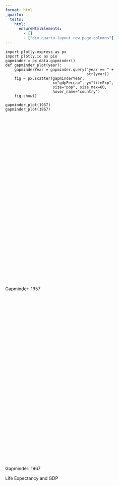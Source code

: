 ```yaml
---
format: html
_quarto:
  tests:
    html:
      ensureHtmlElements:
        - []
        - ["div.quarto-layout-row.page-columns"]
---
```


::: {#fig-gapminder .cell .column-page layout-ncol='2' execution_count=1}

```.python
import plotly.express as px
import plotly.io as pio
gapminder = px.data.gapminder()
def gapminder_plot(year):
    gapminderYear = gapminder.query("year == " +
                                    str(year))
    fig = px.scatter(gapminderYear,
                     x="gdpPercap", y="lifeExp",
                     size="pop", size_max=60,
                     hover_name="country")
    fig.show()

gapminder_plot(1957)
gapminder_plot(1967)
```

::: {#fig-gapminder-1 .cell-output .cell-output-display}

```{=html}
<div>                            <div id="aac0f885-3464-4d6f-96b7-f8d63754dd23" class="plotly-graph-div" style="height:525px; width:100%;"></div>            <script type="text/javascript">                require(["plotly"], function(Plotly) {                    window.PLOTLYENV=window.PLOTLYENV || {};                                    if (document.getElementById("aac0f885-3464-4d6f-96b7-f8d63754dd23")) {                    Plotly.newPlot(                        "aac0f885-3464-4d6f-96b7-f8d63754dd23",                        [{"hovertemplate":"\u003cb\u003e%{hovertext}\u003c\u002fb\u003e\u003cbr\u003e\u003cbr\u003egdpPercap=%{x}\u003cbr\u003elifeExp=%{y}\u003cbr\u003epop=%{marker.size}\u003cextra\u003e\u003c\u002fextra\u003e","hovertext":["Afghanistan","Albania","Algeria","Angola","Argentina","Australia","Austria","Bahrain","Bangladesh","Belgium","Benin","Bolivia","Bosnia and Herzegovina","Botswana","Brazil","Bulgaria","Burkina Faso","Burundi","Cambodia","Cameroon","Canada","Central African Republic","Chad","Chile","China","Colombia","Comoros","Congo, Dem. Rep.","Congo, Rep.","Costa Rica","Cote d'Ivoire","Croatia","Cuba","Czech Republic","Denmark","Djibouti","Dominican Republic","Ecuador","Egypt","El Salvador","Equatorial Guinea","Eritrea","Ethiopia","Finland","France","Gabon","Gambia","Germany","Ghana","Greece","Guatemala","Guinea","Guinea-Bissau","Haiti","Honduras","Hong Kong, China","Hungary","Iceland","India","Indonesia","Iran","Iraq","Ireland","Israel","Italy","Jamaica","Japan","Jordan","Kenya","Korea, Dem. Rep.","Korea, Rep.","Kuwait","Lebanon","Lesotho","Liberia","Libya","Madagascar","Malawi","Malaysia","Mali","Mauritania","Mauritius","Mexico","Mongolia","Montenegro","Morocco","Mozambique","Myanmar","Namibia","Nepal","Netherlands","New Zealand","Nicaragua","Niger","Nigeria","Norway","Oman","Pakistan","Panama","Paraguay","Peru","Philippines","Poland","Portugal","Puerto Rico","Reunion","Romania","Rwanda","Sao Tome and Principe","Saudi Arabia","Senegal","Serbia","Sierra Leone","Singapore","Slovak Republic","Slovenia","Somalia","South Africa","Spain","Sri Lanka","Sudan","Swaziland","Sweden","Switzerland","Syria","Taiwan","Tanzania","Thailand","Togo","Trinidad and Tobago","Tunisia","Turkey","Uganda","United Kingdom","United States","Uruguay","Venezuela","Vietnam","West Bank and Gaza","Yemen, Rep.","Zambia","Zimbabwe"],"legendgroup":"","marker":{"color":"#636efa","size":[9240934,1476505,10270856,4561361,19610538,9712569,6965860,138655,51365468,8989111,1925173,3211738,3076000,474639,65551171,7651254,4713416,2667518,5322536,5359923,17010154,1392284,2894855,7048426,637408000,14485993,170928,15577932,940458,1112300,3300000,3991242,6640752,9513758,4487831,71851,2923186,4058385,25009741,2355805,232922,1542611,22815614,4324000,44310863,434904,323150,71019069,6391288,8096218,3640876,2876726,601095,3507701,1770390,2736300,9839000,165110,409000000,90124000,19792000,6248643,2878220,1944401,49182000,1535090,91563009,746559,7454779,9411381,22611552,212846,1647412,813338,975950,1201578,5181679,3221238,7739235,4241884,1076852,609816,35015548,882134,442829,11406350,7038035,21731844,548080,9682338,11026383,2229407,1358828,3692184,37173340,3491938,561977,46679944,1063506,1770902,9146100,26072194,28235346,8817650,2260000,308700,17829327,2822082,61325,4419650,3054547,7271135,2295678,1445929,3844277,1533070,2780415,16151549,29841614,9128546,9753392,326741,7363802,5126000,4149908,10164215,9452826,25041917,1357445,764900,3950849,25670939,6675501,51430000,171984000,2424959,6702668,28998543,1070439,5498090,3016000,3646340],"sizemode":"area","sizeref":177057.77777777778,"symbol":"circle"},"mode":"markers","name":"","orientation":"v","showlegend":false,"x":[820.8530296,1942.284244,3013.976023,3827.940465,6856.8562120000015,10949.64959,8842.59803,11635.79945,661.6374577,9714.960623,959.6010805,2127.686326,1353.989176,918.2325349,2487.365989,3008.670727,617.1834647999998,379.5646281000001,434.0383364,1313.048099,12489.95006,1190.844328,1308.495577,4315.622723,575.9870009,2323.805581,1211.148548,905.8602303,2315.056572,2990.010802,1500.895925,4338.231617,6092.1743590000015,8256.343918,11099.65935,2864.9690760000008,1544.402995,3780.546651,1458.915272,3421.523218,426.0964081,344.1618859,378.9041632,7545.415386,8662.834898000001,4976.198099,520.9267111,10187.82665,1043.5615369999996,4916.299889,2617.155967,576.2670245,431.79045660000014,1726.887882,2220.487682,3629.076457,6040.180011,9244.001412,590.061996,858.9002707000002,3290.257643,6229.333562,5599.077872,5385.278451,6248.656232,4756.525781,4317.694365,1886.080591,944.4383152,1571.134655,1487.593537,113523.1329,6089.786934000002,335.9971151000001,620.9699901,3448.284395,1589.20275,416.3698064,1810.0669920000007,490.3821867,846.1202613,2034.037981,4131.546641,912.6626085,3682.259903,1642.002314,495.58683330000014,350.0,2621.448058,597.9363557999999,11276.19344,12247.39532,3457.415947,835.5234025000002,1100.5925630000004,11653.97304,2242.746551,747.0835292,2961.800905,2046.154706,4245.256697999999,1547.944844,4734.253019,3774.571743,3907.156189,2769.451844,3943.370225,540.2893982999999,860.7369026,8157.5912480000015,1567.653006,4981.090891,1004.484437,2843.104409,6093.26298,5862.276629,1258.147413,5487.104219,4564.80241,1072.546602,1770.3370739999998,1244.708364,9911.878226,17909.48973,2117.234893,1507.86129,698.5356073,793.5774147999998,925.9083202,4100.3934,1395.232468,2218.754257,774.3710692000002,11283.17795,14847.12712,6150.772969,9802.466526,676.2854477999998,1827.067742,804.8304547,1311.956766,518.7642681],"xaxis":"x","y":[30.332,59.28,45.685,31.999,64.399,70.33,67.48,53.832,39.348,69.24,40.358,41.89,58.45,49.618,53.285,66.61,34.906,40.533,41.36600000000001,40.428,69.96,37.464,39.881,56.074,50.54896,55.118,42.46,40.652,45.053,60.026,42.469,64.77,62.325,69.03,71.81,37.328,49.828,51.356,44.444,48.57,35.98300000000001,38.047,36.667,67.49,68.93,38.999,32.065,69.1,44.779,67.86,44.142,34.558,33.489000000000004,40.696,44.665,64.75,66.41,73.47,40.249,39.918,47.181,48.437,68.9,67.84,67.81,62.61,65.5,45.669,44.68600000000001,54.081,52.681,58.033,59.489,45.047,39.486,45.289,38.865,37.207,52.102,35.30699999999999,42.338,58.089,55.19,45.24800000000001,61.448,45.423,33.779,41.905,45.226000000000006,37.686,72.99,70.26,45.432,38.598,37.802,73.44,40.08,45.557,59.201,63.19600000000001,46.26300000000001,51.334,65.77,61.51,68.54,55.09,64.1,41.5,48.945,42.868,39.329,61.685,31.57,63.179,67.45,67.85,34.977,47.985,66.66,61.456,39.624,43.424,72.49,70.56,48.284,62.4,42.974,53.63,41.208,61.8,47.1,48.07899999999999,42.57100000000001,70.42,69.49,67.044,57.907,42.887,45.67100000000001,33.97,44.077,50.469],"yaxis":"y","type":"scatter"}],                        {"template":{"data":{"histogram2dcontour":[{"type":"histogram2dcontour","colorbar":{"outlinewidth":0,"ticks":""},"colorscale":[[0.0,"#0d0887"],[0.1111111111111111,"#46039f"],[0.2222222222222222,"#7201a8"],[0.3333333333333333,"#9c179e"],[0.4444444444444444,"#bd3786"],[0.5555555555555556,"#d8576b"],[0.6666666666666666,"#ed7953"],[0.7777777777777778,"#fb9f3a"],[0.8888888888888888,"#fdca26"],[1.0,"#f0f921"]]}],"choropleth":[{"type":"choropleth","colorbar":{"outlinewidth":0,"ticks":""}}],"histogram2d":[{"type":"histogram2d","colorbar":{"outlinewidth":0,"ticks":""},"colorscale":[[0.0,"#0d0887"],[0.1111111111111111,"#46039f"],[0.2222222222222222,"#7201a8"],[0.3333333333333333,"#9c179e"],[0.4444444444444444,"#bd3786"],[0.5555555555555556,"#d8576b"],[0.6666666666666666,"#ed7953"],[0.7777777777777778,"#fb9f3a"],[0.8888888888888888,"#fdca26"],[1.0,"#f0f921"]]}],"heatmap":[{"type":"heatmap","colorbar":{"outlinewidth":0,"ticks":""},"colorscale":[[0.0,"#0d0887"],[0.1111111111111111,"#46039f"],[0.2222222222222222,"#7201a8"],[0.3333333333333333,"#9c179e"],[0.4444444444444444,"#bd3786"],[0.5555555555555556,"#d8576b"],[0.6666666666666666,"#ed7953"],[0.7777777777777778,"#fb9f3a"],[0.8888888888888888,"#fdca26"],[1.0,"#f0f921"]]}],"heatmapgl":[{"type":"heatmapgl","colorbar":{"outlinewidth":0,"ticks":""},"colorscale":[[0.0,"#0d0887"],[0.1111111111111111,"#46039f"],[0.2222222222222222,"#7201a8"],[0.3333333333333333,"#9c179e"],[0.4444444444444444,"#bd3786"],[0.5555555555555556,"#d8576b"],[0.6666666666666666,"#ed7953"],[0.7777777777777778,"#fb9f3a"],[0.8888888888888888,"#fdca26"],[1.0,"#f0f921"]]}],"contourcarpet":[{"type":"contourcarpet","colorbar":{"outlinewidth":0,"ticks":""}}],"contour":[{"type":"contour","colorbar":{"outlinewidth":0,"ticks":""},"colorscale":[[0.0,"#0d0887"],[0.1111111111111111,"#46039f"],[0.2222222222222222,"#7201a8"],[0.3333333333333333,"#9c179e"],[0.4444444444444444,"#bd3786"],[0.5555555555555556,"#d8576b"],[0.6666666666666666,"#ed7953"],[0.7777777777777778,"#fb9f3a"],[0.8888888888888888,"#fdca26"],[1.0,"#f0f921"]]}],"surface":[{"type":"surface","colorbar":{"outlinewidth":0,"ticks":""},"colorscale":[[0.0,"#0d0887"],[0.1111111111111111,"#46039f"],[0.2222222222222222,"#7201a8"],[0.3333333333333333,"#9c179e"],[0.4444444444444444,"#bd3786"],[0.5555555555555556,"#d8576b"],[0.6666666666666666,"#ed7953"],[0.7777777777777778,"#fb9f3a"],[0.8888888888888888,"#fdca26"],[1.0,"#f0f921"]]}],"mesh3d":[{"type":"mesh3d","colorbar":{"outlinewidth":0,"ticks":""}}],"scatter":[{"fillpattern":{"fillmode":"overlay","size":10,"solidity":0.2},"type":"scatter"}],"parcoords":[{"type":"parcoords","line":{"colorbar":{"outlinewidth":0,"ticks":""}}}],"scatterpolargl":[{"type":"scatterpolargl","marker":{"colorbar":{"outlinewidth":0,"ticks":""}}}],"bar":[{"error_x":{"color":"#2a3f5f"},"error_y":{"color":"#2a3f5f"},"marker":{"line":{"color":"#E5ECF6","width":0.5},"pattern":{"fillmode":"overlay","size":10,"solidity":0.2}},"type":"bar"}],"scattergeo":[{"type":"scattergeo","marker":{"colorbar":{"outlinewidth":0,"ticks":""}}}],"scatterpolar":[{"type":"scatterpolar","marker":{"colorbar":{"outlinewidth":0,"ticks":""}}}],"histogram":[{"marker":{"pattern":{"fillmode":"overlay","size":10,"solidity":0.2}},"type":"histogram"}],"scattergl":[{"type":"scattergl","marker":{"colorbar":{"outlinewidth":0,"ticks":""}}}],"scatter3d":[{"type":"scatter3d","line":{"colorbar":{"outlinewidth":0,"ticks":""}},"marker":{"colorbar":{"outlinewidth":0,"ticks":""}}}],"scattermapbox":[{"type":"scattermapbox","marker":{"colorbar":{"outlinewidth":0,"ticks":""}}}],"scatterternary":[{"type":"scatterternary","marker":{"colorbar":{"outlinewidth":0,"ticks":""}}}],"scattercarpet":[{"type":"scattercarpet","marker":{"colorbar":{"outlinewidth":0,"ticks":""}}}],"carpet":[{"aaxis":{"endlinecolor":"#2a3f5f","gridcolor":"white","linecolor":"white","minorgridcolor":"white","startlinecolor":"#2a3f5f"},"baxis":{"endlinecolor":"#2a3f5f","gridcolor":"white","linecolor":"white","minorgridcolor":"white","startlinecolor":"#2a3f5f"},"type":"carpet"}],"table":[{"cells":{"fill":{"color":"#EBF0F8"},"line":{"color":"white"}},"header":{"fill":{"color":"#C8D4E3"},"line":{"color":"white"}},"type":"table"}],"barpolar":[{"marker":{"line":{"color":"#E5ECF6","width":0.5},"pattern":{"fillmode":"overlay","size":10,"solidity":0.2}},"type":"barpolar"}],"pie":[{"automargin":true,"type":"pie"}]},"layout":{"autotypenumbers":"strict","colorway":["#636efa","#EF553B","#00cc96","#ab63fa","#FFA15A","#19d3f3","#FF6692","#B6E880","#FF97FF","#FECB52"],"font":{"color":"#2a3f5f"},"hovermode":"closest","hoverlabel":{"align":"left"},"paper_bgcolor":"white","plot_bgcolor":"#E5ECF6","polar":{"bgcolor":"#E5ECF6","angularaxis":{"gridcolor":"white","linecolor":"white","ticks":""},"radialaxis":{"gridcolor":"white","linecolor":"white","ticks":""}},"ternary":{"bgcolor":"#E5ECF6","aaxis":{"gridcolor":"white","linecolor":"white","ticks":""},"baxis":{"gridcolor":"white","linecolor":"white","ticks":""},"caxis":{"gridcolor":"white","linecolor":"white","ticks":""}},"coloraxis":{"colorbar":{"outlinewidth":0,"ticks":""}},"colorscale":{"sequential":[[0.0,"#0d0887"],[0.1111111111111111,"#46039f"],[0.2222222222222222,"#7201a8"],[0.3333333333333333,"#9c179e"],[0.4444444444444444,"#bd3786"],[0.5555555555555556,"#d8576b"],[0.6666666666666666,"#ed7953"],[0.7777777777777778,"#fb9f3a"],[0.8888888888888888,"#fdca26"],[1.0,"#f0f921"]],"sequentialminus":[[0.0,"#0d0887"],[0.1111111111111111,"#46039f"],[0.2222222222222222,"#7201a8"],[0.3333333333333333,"#9c179e"],[0.4444444444444444,"#bd3786"],[0.5555555555555556,"#d8576b"],[0.6666666666666666,"#ed7953"],[0.7777777777777778,"#fb9f3a"],[0.8888888888888888,"#fdca26"],[1.0,"#f0f921"]],"diverging":[[0,"#8e0152"],[0.1,"#c51b7d"],[0.2,"#de77ae"],[0.3,"#f1b6da"],[0.4,"#fde0ef"],[0.5,"#f7f7f7"],[0.6,"#e6f5d0"],[0.7,"#b8e186"],[0.8,"#7fbc41"],[0.9,"#4d9221"],[1,"#276419"]]},"xaxis":{"gridcolor":"white","linecolor":"white","ticks":"","title":{"standoff":15},"zerolinecolor":"white","automargin":true,"zerolinewidth":2},"yaxis":{"gridcolor":"white","linecolor":"white","ticks":"","title":{"standoff":15},"zerolinecolor":"white","automargin":true,"zerolinewidth":2},"scene":{"xaxis":{"backgroundcolor":"#E5ECF6","gridcolor":"white","linecolor":"white","showbackground":true,"ticks":"","zerolinecolor":"white","gridwidth":2},"yaxis":{"backgroundcolor":"#E5ECF6","gridcolor":"white","linecolor":"white","showbackground":true,"ticks":"","zerolinecolor":"white","gridwidth":2},"zaxis":{"backgroundcolor":"#E5ECF6","gridcolor":"white","linecolor":"white","showbackground":true,"ticks":"","zerolinecolor":"white","gridwidth":2}},"shapedefaults":{"line":{"color":"#2a3f5f"}},"annotationdefaults":{"arrowcolor":"#2a3f5f","arrowhead":0,"arrowwidth":1},"geo":{"bgcolor":"white","landcolor":"#E5ECF6","subunitcolor":"white","showland":true,"showlakes":true,"lakecolor":"white"},"title":{"x":0.05},"mapbox":{"style":"light"},"margin":{"b":0,"l":0,"r":0,"t":30}}},"xaxis":{"anchor":"y","domain":[0.0,1.0],"title":{"text":"gdpPercap"}},"yaxis":{"anchor":"x","domain":[0.0,1.0],"title":{"text":"lifeExp"}},"legend":{"tracegroupgap":0,"itemsizing":"constant"}},                        {"responsive": true}                    ).then(function(){

var gd = document.getElementById('aac0f885-3464-4d6f-96b7-f8d63754dd23');
var x = new MutationObserver(function (mutations, observer) {{
        var display = window.getComputedStyle(gd).display;
        if (!display || display === 'none') {{
            console.log([gd, 'removed!']);
            Plotly.purge(gd);
            observer.disconnect();
        }}
}});

// Listen for the removal of the full notebook cells
var notebookContainer = gd.closest('#notebook-container');
if (notebookContainer) {{
    x.observe(notebookContainer, {childList: true});
}}

// Listen for the clearing of the current output cell
var outputEl = gd.closest('.output');
if (outputEl) {{
    x.observe(outputEl, {childList: true});
}}

                        })                };                });            </script>        </div>
```

Gapminder: 1957
:::

::: {#fig-gapminder-2 .cell-output .cell-output-display}

```{=html}
<div>                            <div id="2dc33c5f-c98c-41c6-bb24-9955c14f1df2" class="plotly-graph-div" style="height:525px; width:100%;"></div>            <script type="text/javascript">                require(["plotly"], function(Plotly) {                    window.PLOTLYENV=window.PLOTLYENV || {};                                    if (document.getElementById("2dc33c5f-c98c-41c6-bb24-9955c14f1df2")) {                    Plotly.newPlot(                        "2dc33c5f-c98c-41c6-bb24-9955c14f1df2",                        [{"hovertemplate":"\u003cb\u003e%{hovertext}\u003c\u002fb\u003e\u003cbr\u003e\u003cbr\u003egdpPercap=%{x}\u003cbr\u003elifeExp=%{y}\u003cbr\u003epop=%{marker.size}\u003cextra\u003e\u003c\u002fextra\u003e","hovertext":["Afghanistan","Albania","Algeria","Angola","Argentina","Australia","Austria","Bahrain","Bangladesh","Belgium","Benin","Bolivia","Bosnia and Herzegovina","Botswana","Brazil","Bulgaria","Burkina Faso","Burundi","Cambodia","Cameroon","Canada","Central African Republic","Chad","Chile","China","Colombia","Comoros","Congo, Dem. Rep.","Congo, Rep.","Costa Rica","Cote d'Ivoire","Croatia","Cuba","Czech Republic","Denmark","Djibouti","Dominican Republic","Ecuador","Egypt","El Salvador","Equatorial Guinea","Eritrea","Ethiopia","Finland","France","Gabon","Gambia","Germany","Ghana","Greece","Guatemala","Guinea","Guinea-Bissau","Haiti","Honduras","Hong Kong, China","Hungary","Iceland","India","Indonesia","Iran","Iraq","Ireland","Israel","Italy","Jamaica","Japan","Jordan","Kenya","Korea, Dem. Rep.","Korea, Rep.","Kuwait","Lebanon","Lesotho","Liberia","Libya","Madagascar","Malawi","Malaysia","Mali","Mauritania","Mauritius","Mexico","Mongolia","Montenegro","Morocco","Mozambique","Myanmar","Namibia","Nepal","Netherlands","New Zealand","Nicaragua","Niger","Nigeria","Norway","Oman","Pakistan","Panama","Paraguay","Peru","Philippines","Poland","Portugal","Puerto Rico","Reunion","Romania","Rwanda","Sao Tome and Principe","Saudi Arabia","Senegal","Serbia","Sierra Leone","Singapore","Slovak Republic","Slovenia","Somalia","South Africa","Spain","Sri Lanka","Sudan","Swaziland","Sweden","Switzerland","Syria","Taiwan","Tanzania","Thailand","Togo","Trinidad and Tobago","Tunisia","Turkey","Uganda","United Kingdom","United States","Uruguay","Venezuela","Vietnam","West Bank and Gaza","Yemen, Rep.","Zambia","Zimbabwe"],"legendgroup":"","marker":{"color":"#636efa","size":[11537966,1984060,12760499,5247469,22934225,11872264,7376998,202182,62821884,9556500,2427334,4040665,3585000,553541,88049823,8310226,5127935,3330989,6960067,6335506,20819767,1733638,3495967,8858908,754550000,19764027,217378,19941073,1179760,1588717,4744870,4174366,8139332,9835109,4838800,127617,4049146,5432424,31681188,3232927,259864,1820319,27860297,4605744,49569000,489004,439593,76368453,8490213,8716441,4690773,3451418,601287,4318137,2500689,3722800,10223422,198676,506000000,109343000,26538000,8519282,2900100,2693585,52667100,1861096,100825279,1255058,10191512,12617009,30131000,575003,2186894,996380,1279406,1759224,6334556,4147252,10154878,5212416,1230542,789309,47995559,1149500,501035,14770296,8680909,25870271,706640,11261690,12596822,2728150,1865490,4534062,47287752,3786019,714775,60641899,1405486,2287985,12132200,35356600,31785378,9103000,2648961,414024,19284814,3451079,70787,5618198,3965841,7971222,2662190,1977600,4442238,1646912,3428839,20997321,32850275,11737396,12716129,420690,7867931,6063000,5680812,13648692,12607312,34024249,1735550,960155,4786986,33411317,8900294,54959000,198712000,2748579,9709552,39463910,1142636,6740785,3900000,4995432],"sizemode":"area","sizeref":209597.22222222222,"symbol":"circle"},"mode":"markers","name":"","orientation":"v","showlegend":false,"x":[836.1971382,2760.196931,3246.991771,5522.776375,8052.953020999998,14526.12465,12834.6024,14804.6727,721.1860862000002,13149.04119,1035.831411,2586.886053,2172.3524230000007,1214.709294,3429.864357,5577.0028,794.8265597,412.97751360000007,523.4323142,1508.453148,16076.58803,1136.056615,1196.810565,5106.654313,612.7056934,2678.729839,1876.029643,861.5932424,2677.9396420000007,4161.727834,2052.050473,6960.297861,5690.268015,11399.44489,15937.21123,3020.050513,1653.7230029999996,4579.074215,1814.880728,4358.595393,915.5960025,468.7949699,516.1186438,10921.63626,12999.91766,8358.761987,734.7829124,14745.62561,1125.69716,8513.097016,3242.531147,708.7595409,715.5806402000002,1452.057666,2538.269358,6197.962814,9326.64467,13319.89568,700.7706107000001,762.4317721,5906.7318049999985,8931.459811,7655.568963,8393.741404,10022.40131,6124.7034509999985,9847.788607,2741.796252,1056.736457,2143.540609,2029.228142,80894.88326,6006.983042,498.6390265,713.6036482999998,18772.75169,1634.047282,495.5147806,2277.742396,545.0098873,1421.145193,2475.387562,5754.733883,1226.04113,5907.850937,1711.04477,566.6691539,349.0,3793.694753,676.4422254,15363.25136,14463.918930000002,4643.393534000002,1054.384891,1014.514104,16361.87647,4720.942687,942.4082588,4421.009084,2299.376311,5788.09333,1814.12743,6557.152776,6361.517993,6929.277714,4021.175739,6470.866545,510.9637142,1384.840593,16903.04886,1612.404632,7991.707066,1206.043465,4977.41854,8412.902397,9405.489397,1284.7331800000004,7114.477970999998,7993.512294,1135.514326,1687.997641,2613.101665,15258.29697,22966.14432,1881.923632,2643.858681,848.2186575,1295.46066,1477.59676,5621.368472,1932.3601670000005,2826.3563870000007,908.9185217,14142.85089,19530.36557,5444.61962,9541.474188,637.1232887,2649.715007,862.4421463,1777.077318,569.7950712],"xaxis":"x","y":[34.02,66.22,51.407,35.985,65.634,71.1,70.14,59.923,43.453,70.94,44.885,45.032,64.79,53.298,57.632,70.42,40.697,43.548,45.415,44.799,72.13,41.478,43.601000000000006,60.523,58.38112,59.963,46.472,44.056,52.04,65.42399999999999,47.35,68.5,68.29,70.38,72.96,42.074,56.75100000000001,56.678,49.293,55.855,38.987,42.18899999999999,42.115,69.83,71.55,44.598,35.857,70.8,48.072,71.0,50.01600000000001,37.197,35.492,46.243,50.924,70.0,69.5,73.73,47.19300000000001,45.964,52.469,54.459,71.08,70.75,71.06,67.51,71.43,51.629,50.654,59.942,57.716,64.624,63.87,48.492,41.536,50.227,42.881,39.487,59.371,38.487,46.289,61.557,60.11,51.253,67.178,50.335,38.113,49.379,51.159,41.472,73.82,71.52,51.88399999999999,40.118,41.04,74.08,46.988,49.8,64.071,64.95100000000001,51.445,56.393,69.61,66.6,71.1,60.542,66.8,44.1,54.425,49.901,43.563,66.914,34.113,67.946,70.98,69.18,38.977,51.927,71.44,64.266,42.858,46.633,74.16,72.77,53.655,67.5,45.757,58.285,46.769,65.4,52.053,54.33600000000001,48.051,71.36,70.76,68.468,63.479,47.838,51.631,36.984,47.768,53.995],"yaxis":"y","type":"scatter"}],                        {"template":{"data":{"histogram2dcontour":[{"type":"histogram2dcontour","colorbar":{"outlinewidth":0,"ticks":""},"colorscale":[[0.0,"#0d0887"],[0.1111111111111111,"#46039f"],[0.2222222222222222,"#7201a8"],[0.3333333333333333,"#9c179e"],[0.4444444444444444,"#bd3786"],[0.5555555555555556,"#d8576b"],[0.6666666666666666,"#ed7953"],[0.7777777777777778,"#fb9f3a"],[0.8888888888888888,"#fdca26"],[1.0,"#f0f921"]]}],"choropleth":[{"type":"choropleth","colorbar":{"outlinewidth":0,"ticks":""}}],"histogram2d":[{"type":"histogram2d","colorbar":{"outlinewidth":0,"ticks":""},"colorscale":[[0.0,"#0d0887"],[0.1111111111111111,"#46039f"],[0.2222222222222222,"#7201a8"],[0.3333333333333333,"#9c179e"],[0.4444444444444444,"#bd3786"],[0.5555555555555556,"#d8576b"],[0.6666666666666666,"#ed7953"],[0.7777777777777778,"#fb9f3a"],[0.8888888888888888,"#fdca26"],[1.0,"#f0f921"]]}],"heatmap":[{"type":"heatmap","colorbar":{"outlinewidth":0,"ticks":""},"colorscale":[[0.0,"#0d0887"],[0.1111111111111111,"#46039f"],[0.2222222222222222,"#7201a8"],[0.3333333333333333,"#9c179e"],[0.4444444444444444,"#bd3786"],[0.5555555555555556,"#d8576b"],[0.6666666666666666,"#ed7953"],[0.7777777777777778,"#fb9f3a"],[0.8888888888888888,"#fdca26"],[1.0,"#f0f921"]]}],"heatmapgl":[{"type":"heatmapgl","colorbar":{"outlinewidth":0,"ticks":""},"colorscale":[[0.0,"#0d0887"],[0.1111111111111111,"#46039f"],[0.2222222222222222,"#7201a8"],[0.3333333333333333,"#9c179e"],[0.4444444444444444,"#bd3786"],[0.5555555555555556,"#d8576b"],[0.6666666666666666,"#ed7953"],[0.7777777777777778,"#fb9f3a"],[0.8888888888888888,"#fdca26"],[1.0,"#f0f921"]]}],"contourcarpet":[{"type":"contourcarpet","colorbar":{"outlinewidth":0,"ticks":""}}],"contour":[{"type":"contour","colorbar":{"outlinewidth":0,"ticks":""},"colorscale":[[0.0,"#0d0887"],[0.1111111111111111,"#46039f"],[0.2222222222222222,"#7201a8"],[0.3333333333333333,"#9c179e"],[0.4444444444444444,"#bd3786"],[0.5555555555555556,"#d8576b"],[0.6666666666666666,"#ed7953"],[0.7777777777777778,"#fb9f3a"],[0.8888888888888888,"#fdca26"],[1.0,"#f0f921"]]}],"surface":[{"type":"surface","colorbar":{"outlinewidth":0,"ticks":""},"colorscale":[[0.0,"#0d0887"],[0.1111111111111111,"#46039f"],[0.2222222222222222,"#7201a8"],[0.3333333333333333,"#9c179e"],[0.4444444444444444,"#bd3786"],[0.5555555555555556,"#d8576b"],[0.6666666666666666,"#ed7953"],[0.7777777777777778,"#fb9f3a"],[0.8888888888888888,"#fdca26"],[1.0,"#f0f921"]]}],"mesh3d":[{"type":"mesh3d","colorbar":{"outlinewidth":0,"ticks":""}}],"scatter":[{"fillpattern":{"fillmode":"overlay","size":10,"solidity":0.2},"type":"scatter"}],"parcoords":[{"type":"parcoords","line":{"colorbar":{"outlinewidth":0,"ticks":""}}}],"scatterpolargl":[{"type":"scatterpolargl","marker":{"colorbar":{"outlinewidth":0,"ticks":""}}}],"bar":[{"error_x":{"color":"#2a3f5f"},"error_y":{"color":"#2a3f5f"},"marker":{"line":{"color":"#E5ECF6","width":0.5},"pattern":{"fillmode":"overlay","size":10,"solidity":0.2}},"type":"bar"}],"scattergeo":[{"type":"scattergeo","marker":{"colorbar":{"outlinewidth":0,"ticks":""}}}],"scatterpolar":[{"type":"scatterpolar","marker":{"colorbar":{"outlinewidth":0,"ticks":""}}}],"histogram":[{"marker":{"pattern":{"fillmode":"overlay","size":10,"solidity":0.2}},"type":"histogram"}],"scattergl":[{"type":"scattergl","marker":{"colorbar":{"outlinewidth":0,"ticks":""}}}],"scatter3d":[{"type":"scatter3d","line":{"colorbar":{"outlinewidth":0,"ticks":""}},"marker":{"colorbar":{"outlinewidth":0,"ticks":""}}}],"scattermapbox":[{"type":"scattermapbox","marker":{"colorbar":{"outlinewidth":0,"ticks":""}}}],"scatterternary":[{"type":"scatterternary","marker":{"colorbar":{"outlinewidth":0,"ticks":""}}}],"scattercarpet":[{"type":"scattercarpet","marker":{"colorbar":{"outlinewidth":0,"ticks":""}}}],"carpet":[{"aaxis":{"endlinecolor":"#2a3f5f","gridcolor":"white","linecolor":"white","minorgridcolor":"white","startlinecolor":"#2a3f5f"},"baxis":{"endlinecolor":"#2a3f5f","gridcolor":"white","linecolor":"white","minorgridcolor":"white","startlinecolor":"#2a3f5f"},"type":"carpet"}],"table":[{"cells":{"fill":{"color":"#EBF0F8"},"line":{"color":"white"}},"header":{"fill":{"color":"#C8D4E3"},"line":{"color":"white"}},"type":"table"}],"barpolar":[{"marker":{"line":{"color":"#E5ECF6","width":0.5},"pattern":{"fillmode":"overlay","size":10,"solidity":0.2}},"type":"barpolar"}],"pie":[{"automargin":true,"type":"pie"}]},"layout":{"autotypenumbers":"strict","colorway":["#636efa","#EF553B","#00cc96","#ab63fa","#FFA15A","#19d3f3","#FF6692","#B6E880","#FF97FF","#FECB52"],"font":{"color":"#2a3f5f"},"hovermode":"closest","hoverlabel":{"align":"left"},"paper_bgcolor":"white","plot_bgcolor":"#E5ECF6","polar":{"bgcolor":"#E5ECF6","angularaxis":{"gridcolor":"white","linecolor":"white","ticks":""},"radialaxis":{"gridcolor":"white","linecolor":"white","ticks":""}},"ternary":{"bgcolor":"#E5ECF6","aaxis":{"gridcolor":"white","linecolor":"white","ticks":""},"baxis":{"gridcolor":"white","linecolor":"white","ticks":""},"caxis":{"gridcolor":"white","linecolor":"white","ticks":""}},"coloraxis":{"colorbar":{"outlinewidth":0,"ticks":""}},"colorscale":{"sequential":[[0.0,"#0d0887"],[0.1111111111111111,"#46039f"],[0.2222222222222222,"#7201a8"],[0.3333333333333333,"#9c179e"],[0.4444444444444444,"#bd3786"],[0.5555555555555556,"#d8576b"],[0.6666666666666666,"#ed7953"],[0.7777777777777778,"#fb9f3a"],[0.8888888888888888,"#fdca26"],[1.0,"#f0f921"]],"sequentialminus":[[0.0,"#0d0887"],[0.1111111111111111,"#46039f"],[0.2222222222222222,"#7201a8"],[0.3333333333333333,"#9c179e"],[0.4444444444444444,"#bd3786"],[0.5555555555555556,"#d8576b"],[0.6666666666666666,"#ed7953"],[0.7777777777777778,"#fb9f3a"],[0.8888888888888888,"#fdca26"],[1.0,"#f0f921"]],"diverging":[[0,"#8e0152"],[0.1,"#c51b7d"],[0.2,"#de77ae"],[0.3,"#f1b6da"],[0.4,"#fde0ef"],[0.5,"#f7f7f7"],[0.6,"#e6f5d0"],[0.7,"#b8e186"],[0.8,"#7fbc41"],[0.9,"#4d9221"],[1,"#276419"]]},"xaxis":{"gridcolor":"white","linecolor":"white","ticks":"","title":{"standoff":15},"zerolinecolor":"white","automargin":true,"zerolinewidth":2},"yaxis":{"gridcolor":"white","linecolor":"white","ticks":"","title":{"standoff":15},"zerolinecolor":"white","automargin":true,"zerolinewidth":2},"scene":{"xaxis":{"backgroundcolor":"#E5ECF6","gridcolor":"white","linecolor":"white","showbackground":true,"ticks":"","zerolinecolor":"white","gridwidth":2},"yaxis":{"backgroundcolor":"#E5ECF6","gridcolor":"white","linecolor":"white","showbackground":true,"ticks":"","zerolinecolor":"white","gridwidth":2},"zaxis":{"backgroundcolor":"#E5ECF6","gridcolor":"white","linecolor":"white","showbackground":true,"ticks":"","zerolinecolor":"white","gridwidth":2}},"shapedefaults":{"line":{"color":"#2a3f5f"}},"annotationdefaults":{"arrowcolor":"#2a3f5f","arrowhead":0,"arrowwidth":1},"geo":{"bgcolor":"white","landcolor":"#E5ECF6","subunitcolor":"white","showland":true,"showlakes":true,"lakecolor":"white"},"title":{"x":0.05},"mapbox":{"style":"light"},"margin":{"b":0,"l":0,"r":0,"t":30}}},"xaxis":{"anchor":"y","domain":[0.0,1.0],"title":{"text":"gdpPercap"}},"yaxis":{"anchor":"x","domain":[0.0,1.0],"title":{"text":"lifeExp"}},"legend":{"tracegroupgap":0,"itemsizing":"constant"}},                        {"responsive": true}                    ).then(function(){

var gd = document.getElementById('2dc33c5f-c98c-41c6-bb24-9955c14f1df2');
var x = new MutationObserver(function (mutations, observer) {{
        var display = window.getComputedStyle(gd).display;
        if (!display || display === 'none') {{
            console.log([gd, 'removed!']);
            Plotly.purge(gd);
            observer.disconnect();
        }}
}});

// Listen for the removal of the full notebook cells
var notebookContainer = gd.closest('#notebook-container');
if (notebookContainer) {{
    x.observe(notebookContainer, {childList: true});
}}

// Listen for the clearing of the current output cell
var outputEl = gd.closest('.output');
if (outputEl) {{
    x.observe(outputEl, {childList: true});
}}

                        })                };                });            </script>        </div>
```

Gapminder: 1967
:::

Life Expectancy and GDP
:::
